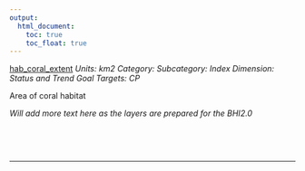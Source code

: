 ```yaml
---
output:
  html_document:
    toc: true
    toc_float: true
---
```


[hab_coral_extent](https://github.com/OHI-Science/bhi/blob/master/baltic/layers/hab_coral_extent_gl2018placeholder.csv)
*Units: km2*
*Category:*
*Subcategory:*
*Index Dimension: Status and Trend*
*Goal Targets: CP*

Area of coral habitat

*Will add more text here as the layers are prepared for the BHI2.0*

<br>



<br>

--- 
